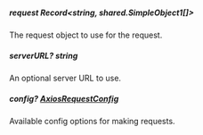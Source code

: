 
##### **request** Record<string, shared.SimpleObject1[]>
The request object to use for the request.

##### **serverURL?** string
An optional server URL to use.

##### **config?** [AxiosRequestConfig](https://axios-http.com/docs/req_config)
Available config options for making requests.


